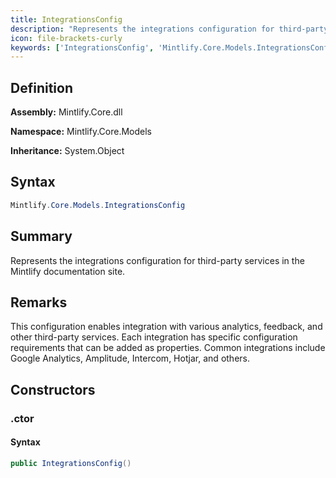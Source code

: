 ```yaml
---
title: IntegrationsConfig
description: "Represents the integrations configuration for third-party services in the Mintlify documentation site."
icon: file-brackets-curly
keywords: ['IntegrationsConfig', 'Mintlify.Core.Models.IntegrationsConfig', 'Mintlify.Core.Models', 'class', 'System.Object']
---
```


## Definition

**Assembly:** Mintlify.Core.dll

**Namespace:** Mintlify.Core.Models

**Inheritance:** System.Object

## Syntax

```csharp
Mintlify.Core.Models.IntegrationsConfig
```

## Summary

Represents the integrations configuration for third-party services in the Mintlify documentation site.

## Remarks

This configuration enables integration with various analytics, feedback, and other third-party
            services. Each integration has specific configuration requirements that can be added as properties.
            Common integrations include Google Analytics, Amplitude, Intercom, Hotjar, and others.

## Constructors

### .ctor

#### Syntax

```csharp
public IntegrationsConfig()
```

